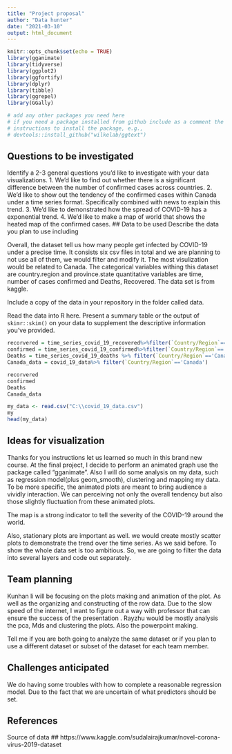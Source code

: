 ---
title: "Project proposal"
author: "Data hunter"
date: "2021-03-10"
output: html_document
---

```{r setup, include=FALSE}
knitr::opts_chunk$set(echo = TRUE)
library(gganimate)
library(tidyverse)
library(ggplot2)
library(ggfortify)
library(dplyr)
library(tibble)
library(ggrepel)
library(GGally)

# add any other packages you need here
# if you need a package installed from github include as a comment the 
# instructions to install the package, e.g.,
# devtools::install_github("wilkelab/ggtext")
```


## Questions to be investigated

Identify a 2-3 general questions you'd like to investigate with your data visualizations. 
1. We'd like to find out whether there is a significant difference between the number of confirmed cases across countries.
2. We'd like to show out the tendency of the confirmed cases within Canada under a time series format. Specifically combined with news to explain this trend.
3. We'd like to demonstrated how the spread of COVID-19 has a exponential trend. 
4. We'd like to make a map of world that shows the heated map of the confirmed cases.
## Data to be used
Describe the data you plan to use including

Overall, the dataset tell us how many people get infected by COVID-19 under a precise time. 
It consists six csv files in total and we are planning to not use all of them, we would filter and modify it. The most visulization would be related to Canada.
The categorical variables withing this dataset are country.region and province.state quantitative variables are time, number of cases confirmed and Deaths, Recovered.
The data set is from kaggle.


Include a copy of the data in your repository in the folder called data.

Read the data into R here. Present a summary table or the output of `skimr::skim()` on your data to supplement the descriptive information you've provided.

```{r}
recorvered = time_series_covid_19_recovered%>%filter(`Country/Region`=='Canada')
confirmed = time_series_covid_19_confirmed%>%filter(`Country/Region`=='Canada')
Deaths = time_series_covid_19_deaths %>% filter(`Country/Region`=='Canada')
Canada_data = covid_19_data%>% filter(`Country/Region`=='Canada')

recorvered
confirmed
Deaths
Canada_data
```


```{r}
my_data <- read.csv("C:\\covid_19_data.csv")
my
head(my_data)
```

## Ideas for visualization

Thanks for you instructions let us learned so much in this brand new course. At the final project, I decide to perform an animated graph use the package called "gganimate". Also I will do some analysis on my data, such as regression model(plus geom_smooth), clustering and mapping my data.
To be more specific, the animated plots are meant to bring audience a vividly interaction. We can perceiving not only the overall tendency but also those slightly fluctuation from these animated plots.

The map is a strong indicator to tell the severity of the COVID-19 around the world.

Also, stationary plots are important as well. we would create mostly scatter plots to demonstrate the trend over the time series.
As we said before. To show the whole data set is too ambitious. So, we are going to filter the data into several layers and code out separately.



## Team planning
Kunhan li will be focusing on the plots making and  animation of the plot. As well as the organizing and constructing of the row data. Due to the slow speed of the internet, I want to figure out a way with professor that can ensure the success of the presentation .
Rayzhu would be mostly analysis the pca, Mds and clustering the plots. Also the powerpoint making. 


Tell me if you are both going to analyze the same dataset or if you plan to use a different dataset or subset of the dataset for each team member.

## Challenges anticipated
We do having some troubles with how to complete a reasonable regression model. Due to the fact that we are uncertain of what predictors should be set.

## References
 Source of data
## https://www.kaggle.com/sudalairajkumar/novel-corona-virus-2019-dataset


